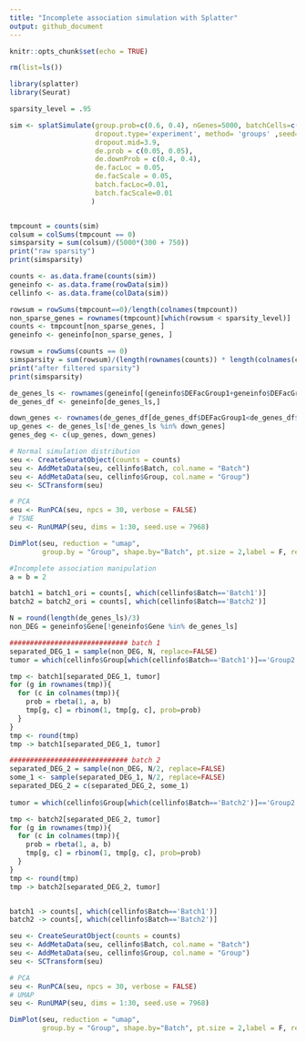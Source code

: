 ```yaml
---
title: "Incomplete association simulation with Splatter"
output: github_document
---
```


```r
knitr::opts_chunk$set(echo = TRUE)
```

```r
rm(list=ls())

library(splatter)
library(Seurat)

sparsity_level = .95

sim <- splatSimulate(group.prob=c(0.6, 0.4), nGenes=5000, batchCells=c(300, 750),
                     dropout.type='experiment', method= 'groups' ,seed=17, dropout.shape=-1, 
                     dropout.mid=3.9, 
                     de.prob = c(0.05, 0.05),
                     de.downProb = c(0.4, 0.4),
                     de.facLoc = 0.05,
                     de.facScale = 0.05,
                     batch.facLoc=0.01,
                     batch.facScale=0.01
                    )


tmpcount = counts(sim)
colsum = colSums(tmpcount == 0)
simsparsity = sum(colsum)/(5000*(300 + 750))
print("raw sparsity")
print(simsparsity)
```

```r
counts <- as.data.frame(counts(sim))
geneinfo <- as.data.frame(rowData(sim))
cellinfo <- as.data.frame(colData(sim))

rowsum = rowSums(tmpcount==0)/length(colnames(tmpcount))
non_sparse_genes = rownames(tmpcount)[which(rowsum < sparsity_level)]
counts <- tmpcount[non_sparse_genes, ]
geneinfo <- geneinfo[non_sparse_genes, ]

rowsum = rowSums(counts == 0)
simsparsity = sum(rowsum)/(length(rownames(counts)) * length(colnames(counts)) )
print("after filtered sparsity")
print(simsparsity)
```

```r
de_genes_ls <- rownames(geneinfo[(geneinfo$DEFacGroup1+geneinfo$DEFacGroup2)!=2,])
de_genes_df <- geneinfo[de_genes_ls,]

down_genes <- rownames(de_genes_df[de_genes_df$DEFacGroup1<de_genes_df$DEFacGroup2,])
up_genes <- de_genes_ls[!de_genes_ls %in% down_genes]
genes_deg <- c(up_genes, down_genes)

# Normal simulation distribution 
seu <- CreateSeuratObject(counts = counts)
seu <- AddMetaData(seu, cellinfo$Batch, col.name = "Batch")
seu <- AddMetaData(seu, cellinfo$Group, col.name = "Group")
seu <- SCTransform(seu)

# PCA
seu <- RunPCA(seu, npcs = 30, verbose = FALSE)
# TSNE
seu <- RunUMAP(seu, dims = 1:30, seed.use = 7968)

DimPlot(seu, reduction = "umap",
        group.by = "Group", shape.by="Batch", pt.size = 2,label = F, repel = T)
```

``` r
#Incomplete association manipulation
a = b = 2

batch1 = batch1_ori = counts[, which(cellinfo$Batch=='Batch1')]
batch2 = batch2_ori = counts[, which(cellinfo$Batch=='Batch2')]

N = round(length(de_genes_ls)/3)
non_DEG = geneinfo$Gene[!geneinfo$Gene %in% de_genes_ls]

############################# batch 1
separated_DEG_1 = sample(non_DEG, N, replace=FALSE)
tumor = which(cellinfo$Group[which(cellinfo$Batch=='Batch1')]=='Group2')

tmp <- batch1[separated_DEG_1, tumor]
for (g in rownames(tmp)){
  for (c in colnames(tmp)){
    prob = rbeta(1, a, b)
    tmp[g, c] = rbinom(1, tmp[g, c], prob=prob)
  }
}
tmp <- round(tmp)
tmp -> batch1[separated_DEG_1, tumor]

############################# batch 2
separated_DEG_2 = sample(non_DEG, N/2, replace=FALSE)
some_1 <- sample(separated_DEG_1, N/2, replace=FALSE)
separated_DEG_2 = c(separated_DEG_2, some_1)
  
tumor = which(cellinfo$Group[which(cellinfo$Batch=='Batch2')]=='Group2')

tmp <- batch2[separated_DEG_2, tumor]
for (g in rownames(tmp)){
  for (c in colnames(tmp)){
    prob = rbeta(1, a, b)
    tmp[g, c] = rbinom(1, tmp[g, c], prob=prob)
  }
}
tmp <- round(tmp)
tmp -> batch2[separated_DEG_2, tumor]


batch1 -> counts[, which(cellinfo$Batch=='Batch1')]
batch2 -> counts[, which(cellinfo$Batch=='Batch2')]

seu <- CreateSeuratObject(counts = counts)
seu <- AddMetaData(seu, cellinfo$Batch, col.name = "Batch")
seu <- AddMetaData(seu, cellinfo$Group, col.name = "Group")
seu <- SCTransform(seu)

# PCA
seu <- RunPCA(seu, npcs = 30, verbose = FALSE)
# UMAP
seu <- RunUMAP(seu, dims = 1:30, seed.use = 7968)

DimPlot(seu, reduction = "umap",
        group.by = "Group", shape.by="Batch", pt.size = 2,label = F, repel = TRUE)

```